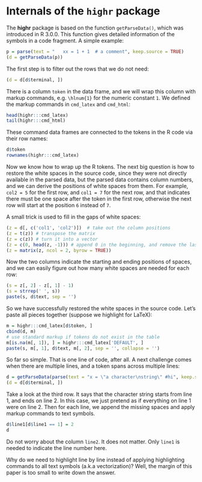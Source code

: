 <!--
%\VignetteEngine{knitr::docco_classic}
%\VignetteIndexEntry{Internals of the highr package}
-->

# Internals of the `highr` package

The **highr** package is based on the function `getParseData()`, which was
introduced in R 3.0.0. This function gives detailed information of the
symbols in a code fragment. A simple example:

```r
p = parse(text = "   xx = 1 + 1  # a comment", keep.source = TRUE)
(d = getParseData(p))
```

The first step is to filter out the rows that we do not need:

```r
(d = d[d$terminal, ])
```

There is a column `token` in the data frame, and we will wrap this column
with markup commands, e.g. `\hlnum{1}` for the numeric constant `1`. We
defined the markup commands in `cmd_latex` and `cmd_html`:

```r
head(highr:::cmd_latex)
tail(highr:::cmd_html)
```

These command data frames are connected to the tokens in the R code via
their row names:

```r
d$token
rownames(highr:::cmd_latex)
```

Now we know how to wrap up the R tokens. The next big question is how to
restore the white spaces in the source code, since they were not directly
available in the parsed data, but the parsed data contains column numbers,
and we can derive the positions of white spaces from them. For example,
`col2 = 5` for the first row, and `col1 = 7` for the next row, and that
indicates there must be one space after the token in the first row, otherwise
the next row will start at the position `6` instead of `7`.

A small trick is used to fill in the gaps of white spaces:

```r
(z = d[, c('col1', 'col2')])  # take out the column positions
(z = t(z)) # transpose the matrix
(z = c(z)) # turn it into a vector
(z = c(0, head(z, -1))) # append 0 in the beginning, and remove the last element
(z = matrix(z, ncol = 2, byrow = TRUE))
```

Now the two columns indicate the starting and ending positions of spaces,
and we can easily figure out how many white spaces are needed for each row:

```r
(s = z[, 2] - z[, 1] - 1)
(s = strrep(' ', s))
paste(s, d$text, sep = '')
```

So we have successfully restored the white spaces in the source code. Let's
paste all pieces together (suppose we highlight for LaTeX):

```r
m = highr:::cmd_latex[d$token, ]
cbind(d, m)
# use standard markup if tokens do not exist in the table
m[is.na(m[, 1]), ] = highr:::cmd_latex['DEFAULT', ]
paste(s, m[, 1], d$text, m[, 2], sep = '', collapse = '')
```

So far so simple. That is one line of code, after all. A next challenge
comes when there are multiple lines, and a token spans across multiple lines:

```r
d = getParseData(parse(text = "x = \"a character\nstring\" #hi", keep.source = TRUE))
(d = d[d$terminal, ])
```

Take a look at the third row. It says that the character string starts from
line 1, and ends on line 2. In this case, we just pretend as if everything
on line 1 were on line 2. Then for each line, we append the missing spaces
and apply markup commands to text symbols.

```r
d$line1[d$line1 == 1] = 2
d
```

Do not worry about the column `line2`. It does not matter. Only `line1` is
needed to indicate the line number here.

Why do we need to highlight line by line instead of applying highlighting
commands to all text symbols (a.k.a vectorization)? Well, the margin of this
paper is too small to write down the answer.
